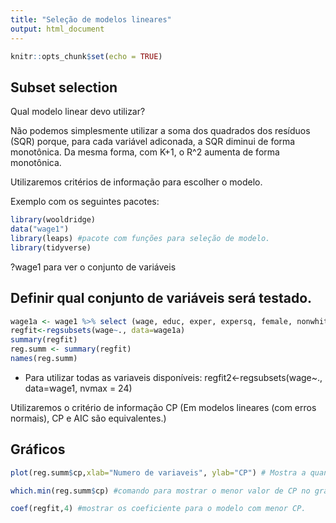 ---
title: "Seleção de modelos lineares"
output: html_document
---

```{r setup, include=FALSE}
knitr::opts_chunk$set(echo = TRUE)
```

## Subset selection

Qual modelo linear devo utilizar? 

Não podemos simplesmente utilizar a soma dos quadrados dos resíduos (SQR) porque, para cada variável adiconada, a SQR diminui de forma monotônica. Da mesma forma, com K+1, o R^2 aumenta de forma monotônica.

Utilizaremos critérios de informação para escolher o modelo. 

Exemplo com os seguintes pacotes:

```{r, message=FALSE}
library(wooldridge)
data("wage1")
library(leaps) #pacote com funções para seleção de modelo.
library(tidyverse)
```

?wage1 para ver o conjunto de variáveis

## Definir qual conjunto de variáveis será testado.

```{r teste}
wage1a <- wage1 %>% select (wage, educ, exper, expersq, female, nonwhite, married)
regfit<-regsubsets(wage~., data=wage1a)
summary(regfit)
reg.summ <- summary(regfit)
names(reg.summ)

```

* Para utilizar todas as variaveis disponíveis: regfit2<-regsubsets(wage~., data=wage1, nvmax = 24) 

Utilizaremos o critério de informação CP (Em modelos lineares (com erros normais), CP e AIC são equivalentes.)


## Gráficos


```{r}
plot(reg.summ$cp,xlab="Numero de variaveis", ylab="CP") # Mostra a quantidade de variáveis que minimiza o erro.
```

```{r}
which.min(reg.summ$cp) #comando para mostrar o menor valor de CP no gráfico.

coef(regfit,4) #mostrar os coeficiente para o modelo com menor CP.
```















